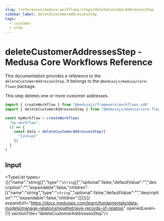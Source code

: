 ```yaml
---
slug: /references/medusa-workflows/steps/deleteCustomerAddressesStep
sidebar_label: deleteCustomerAddressesStep
tags:
  - customer
  - step
---
```



# deleteCustomerAddressesStep - Medusa Core Workflows Reference

This documentation provides a reference to the `deleteCustomerAddressesStep`. It belongs to the `@medusajs/medusa/core-flows` package.

This step deletes one or more customer addresses.

```ts title="src/workflows/my-workflow.ts"
import { createWorkflow } from "@medusajs/framework/workflows-sdk"
import { deleteCustomerAddressesStep } from "@medusajs/medusa/core-flows"

const myWorkflow = createWorkflow(
  "my-workflow",
  () => {
    const data = deleteCustomerAddressesStep([
      "{value}"
    ])
  }
)
```
  

## Input

<TypeList types={[{"name":"string[]","type":"`string`[]","optional":false,"defaultValue":"","description":"","expandable":false,"children":[{"name":"string","type":"`string`","optional":false,"defaultValue":"","description":"","expandable":false,"children":[]}]}]} expandUrl="https://docs.medusajs.com/learn/fundamentals/data-models/manage-relationships#retrieve-records-of-relation" openedLevel={1} sectionTitle="deleteCustomerAddressesStep"/>
